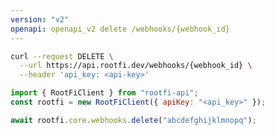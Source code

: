 ```yaml
---
version: "v2"
openapi: openapi_v2 delete /webhooks/{webhook_id}
---
```


<RequestExample>

```bash cURL
curl --request DELETE \
  --url https://api.rootfi.dev/webhooks/{webhook_id} \
  --header 'api_key: <api-key>'
```

```javascript NodeJS
import { RootFiClient } from "rootfi-api";
const rootfi = new RootFiClient({ apiKey: "<api_key>" });

await rootfi.core.webhooks.delete("abcdefghijklmnopq");
```

</RequestExample>
